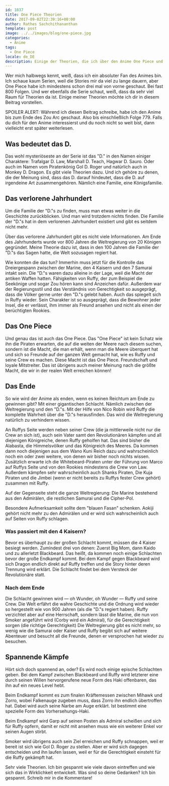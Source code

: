 ```yaml
---
id: 1837
title: One Piece Theorien
date: 2017-09-02T22:39:16+00:00
author: Rathes Sachchithananthan
template: post
image: ../../images/blog/one-piece.jpg
categories:
  - Anime
tags:
  - One Piece
locale: de_DE
description: Einige der Theorien, die ich über den Anime One Piece und seinem Ende aufgestellt habe, werde ich dir hier verraten
---
```



Wer mich halbwegs kennt, weiß, dass ich ein absoluter Fan des Animes bin. Ich schaue kaum Serien, weil die Stories mir da viel zu lange dauern, aber One Piece habe ich mindestens schon drei mal von vorne geschaut. Bei fast 800 Folgen. Und wer ebenfalls die Serie schaut, weiß, dass da sehr viel Raum für Theorien da ist. Einige meiner Theorien möchte ich dir in diesem Beitrag vorstellen.

<Note>
  SPOILER ALERT: Während ich diesen Beitrag schreibe, habe ich den Anime bis zum
  Ende des Zou Arc geschaut. Also bis einschließlich Folge 779. Falls du dich
  für den Anime interessierst und du noch nicht so weit bist, dann vielleicht
  erst später weiterlesen.
</Note>

## Was bedeutet das D.

Das wohl mysteriöseste an der Serie ist das "D." in den Namen einiger Charaktere: Trafalgar D. Law, Marshall D. Teach, Hagwar D. Sauro. Oder auch im Namen vom Piratenkönig Gol D. Roger und natürlich auch in Monkey D. Dragon. Es gibt viele Theorien dazu. Und ich gehöre zu denen, die der Meinung sind, dass das D. darauf hindeutet, dass die D. auf irgendeine Art zusammengehören. Nämlich eine Familie, eine Königsfamilie.

## Das verlorene Jahrhundert

Um die Familie der "D."s zu finden, muss man etwas weiter in die Geschichte zurückblicken. Und man wird trotzdem nichts finden. Die Familie der "D."s hat in dem verlorenen Jahrhundert existiert und gibt es seitdem nicht mehr.

Über das verlorene Jahrhundert gibt es nicht viele Informationen. Am Ende des Jahrhunderts wurde vor 800 Jahren die Weltregierung von 20 Königen gegründet. Meine Theorie dazu ist, dass in den 100 Jahren die Familie der "D."s das Sagen hatte, die Welt sozusagen regiert hat.

Wie konnten die das tun? Immerhin muss jetzt für die Kontrolle das Dreiergespann zwischen der Marine, den 4 Kaisern und den 7 Samurai intakt sein. Die "D."s waren dazu alleine in der Lage, weil die Macht der antiken Waffen hatten. Fähigkeiten von Ruffy, der zum Beispiel die Seekönige und sogar Zou hören kann sind Anzeichen dafür. Außerdem war der Regierungsstil und das Verständnis von Gerechtigkeit so ausgeprägt, dass die Völker gerne unter den "D."s gelebt haben. Auch das spiegelt sich in Ruffy wieder. Sein Charakter ist so ausgeprägt, dass die Bewohner jeder Insel, die er verlässt, ihm immer als Freund ansehen und nicht als einen der berüchtigten Rookies.

## Das One Piece

Und genau das ist auch das One Piece. Das "One Piece" ist kein Schatz wie ihn die Piraten erwarten, die auf die weiten der Meere nach diesem suchen, sondern ist die Macht, die man erhält, wenn man die Meere überquert hat und sich so Freunde auf der ganzen Welt gemacht hat, wie es Ruffy und seine Crew es machen. Diese Macht ist das One Piece. Freundschaft und loyale Mitstreiter. Das ist übrigens auch meiner Meinung nach die größte Macht, die wir in der realen Welt erreichen können!

## Das Ende

So wie wird der Anime als enden, wenn es keinen Reichtum am Ende zu gewinnen gibt? Mit einer gigantischen Schlacht. Nämlich zwischen der Weltregierung und den "D."s. Mit der Hilfe von Nico Robin wird Ruffy die komplette Wahrheit über die "D."s herausfinden. Das wird die Weltregierung natürlich zu verhindern wissen.

An Ruffys Seite werden neben seiner Crew (die ja mittlerweile nicht nur die Crew an sich ist), auch sein Vater samt den Revolutionären kämpfen und all diejenigen Königreiche, denen Ruffy geholfen hat. Das sind bisher die Alabasta, die Himmelsvölker und das Königreich des Meeres. Da kommen dann noch diejenigen aus dem Wano Kuni Reich dazu und wahrscheinlich noch ein oder zwei weitere, von denen wir bisher noch nichts wissen. Zusätzlich erwarte ich die Whitebeard-Piraten unter der Führung von Marco auf Ruffys Seite und von den Rookies mindestens die Crew von Law. Außerdem kämpfen sehr wahrscheinlich auch Shanks Piraten, Die Kuja Piraten und die Jimbei (wenn er nicht bereits zu Ruffys fester Crew gehört) zusammen mit Ruffy.

Auf der Gegenseite steht die ganze Weltregierung: Die Marine bestehend aus den Admirälen, die restlichen Samurai und die Cipher-Pol.

Besondere Aufmerksamkeit sollte dem "blauen Fasan" schenken. Aokiji gehört nicht mehr zu den Admirälen und er wird sich wahrscheinlich auch auf Seiten von Ruffy schlagen.

### Was passiert mit den 4 Kaisern?

Bevor es überhaupt zu der großen Schlacht kommt, müssen die 4 Kaiser besiegt werden. Zumindest drei von denen: Zuerst Big Mom, dann Kaido und zu allerletzt Blackbeard. Das heißt, da kommen noch einige Schlachten bevor der große Endkampf kommt. Bei dem Kampf gegen Blackbeard wird sich Dragon endlich direkt auf Ruffy treffen und die Story hinter deren Trennung wird erklärt. Die Schlacht findet bei dem Versteck der Revolutionäre statt.

### Nach dem Ende

Die Schlacht gewinnen wird — oh Wunder, oh Wunder — Ruffy und seine Crew. Die Welt erfährt die wahre Geschichte und die Ordnung wird wieder so hergestellt wie von 900 Jahren (als die "D."s regiert haben). Ruffy verzichtet aber auf eine Herrschaft, sondern lässt die Marine, die nun von Smoker angeführt wird (Corby wird ein Admiral), für die Gerechtigkeit sorgen (die richtige Gerechtigkeit) Die Weltregierung gibt es nicht mehr, so wenig wie die Samurai oder Kaiser und Ruffy begibt sich auf weitere Abenteuer und besucht all die Freunde, denen er versprochen hat wieder zu besuchen.

## Spannende Kämpfe

Hört sich doch spannend an, oder? Es wird noch einige epische Schlachten geben. Bei dem Kampf zwischen Blackbeard und Ruffy wird letzterer eine durch seinen Willen hervorgerufene neue Form des Haki offenbaren, das ihn auf ein neues Level hebt.

Beim Endkampf kommt es zum finalen Kräftemessen zwischen Mihawk und Zorro, wobei Falkenauge zugeben muss, dass Zorro ihn endlich übertroffen hat. Dabei wird auch seine Narbe am Auge erklärt. Ist bestimmt eine spezielle Form des Vorhersehungs-Haki.

Beim Endkampf wird Garp auf seinen Posten als Admiral scheißen und sich für Ruffy opfern, damit er nicht mit ansehen muss wie ein weiterer Enkel vor seinen Augen stirbt.

Smoker wird übrigens auch sein Ziel erreichen und Ruffy schnappen, weil er bereit ist sich wie Gol D. Roger zu stellen. Aber er wird sich dagegen entscheiden und ihn laufen lassen, weil er für die Gerechtigkeit einsteht für die Ruffy gekämpft hat.

Sehr viele Theorien. Ich bin gespannt wie viele davon eintreffen und wie sich das in Wirklichkeit entwickelt. Was sind so deine Gedanken? Ich bin gespannt. Schreib mir in die Kommentare!
